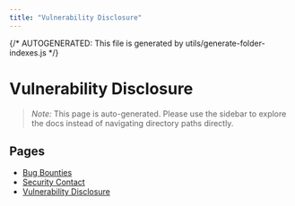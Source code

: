```yaml
---
title: "Vulnerability Disclosure"
---
```


{/* AUTOGENERATED: This file is generated by utils/generate-folder-indexes.js */}

# Vulnerability Disclosure

> _Note:_ This page is auto-generated. Please use the sidebar to explore the docs instead of
> navigating directory paths directly.

## Pages

- [Bug Bounties](/vulnerability-disclosure/bug-bounties)
- [Security Contact](/vulnerability-disclosure/security-contact)
- [Vulnerability Disclosure](/vulnerability-disclosure/overview)
